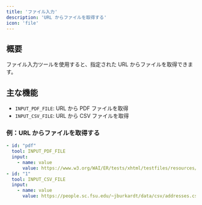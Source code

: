 ```yaml
---
title: 'ファイル入力'
description: 'URL からファイルを取得する'
icon: 'file'
---
```


## 概要
ファイル入力ツールを使用すると、指定された URL からファイルを取得できます。

## 主な機能
- `INPUT_PDF_FILE`: URL から PDF ファイルを取得
- `INPUT_CSV_FILE`: URL から CSV ファイルを取得

### 例：URL からファイルを取得する
```yaml
- id: "pdf"
  tool: INPUT_PDF_FILE
  input:
    - name: value
      value: https://www.w3.org/WAI/ER/tests/xhtml/testfiles/resources/pdf/dummy.pdf
- id: "1"
  tool: INPUT_CSV_FILE
  input:
    - name: value
      value: https://people.sc.fsu.edu/~jburkardt/data/csv/addresses.csv
```
